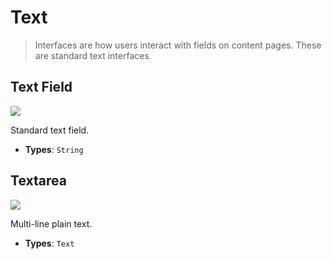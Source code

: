 # Text

> Interfaces are how users interact with fields on content pages. These are standard text interfaces.

## Text Field

<p class="nx-mt-6 nx-leading-7 first:nx-mt-0">
  <img
    src="https://cdn.collections.dev/docs/text_field.png"
    style={{ boxShadow: '0 0 6px #17294033', borderRadius: '4px' }}
  />
</p>

Standard text field.

- **Types**: `String`

## Textarea

<p class="nx-mt-6 nx-leading-7 first:nx-mt-0">
  <img
    src="https://cdn.collections.dev/docs/text_area.png"
    style={{ boxShadow: '0 0 6px #17294033', borderRadius: '4px' }}
  />
</p>

Multi-line plain text.

- **Types**: `Text`
